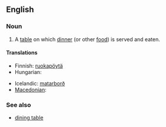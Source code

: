 ==English==

===Noun===
{{en-noun|sg=[[dinner]] [[table]]}}

# A [[table]] on which [[dinner]] (or other [[food]]) is served and eaten.

====Translations====
{{trans-top|a table on which dinner is served and eaten}}
* Finnish: [[ruokapöytä]]
* Hungarian: {{t|hu|étkezőasztal}}
{{trans-mid}}
* Icelandic: [[matarborð]] {{n}}
* [[Macedonian]]: {{t|mk|трпезариска маса|f|tr=trpezáriska mása|sc=Cyrl}}
{{trans-bottom}}

===See also===
* [[dining table]]
